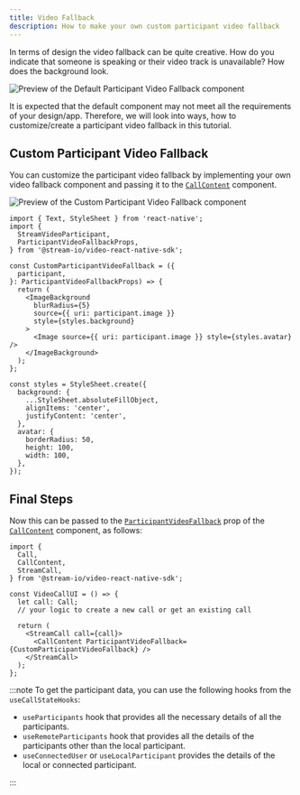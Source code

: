 ```yaml
---
title: Video Fallback
description: How to make your own custom participant video fallback
---
```


In terms of design the video fallback can be quite creative. How do you indicate that someone is speaking or their video track is unavailable? How does the background look.

![Preview of the Default Participant Video Fallback component](../assets/05-ui-cookbook/07-participant-video-fallback/participant-video-fallback-default.png)

It is expected that the default component may not meet all the requirements of your design/app. Therefore, we will look into ways, how to customize/create a participant video fallback in this tutorial.

## Custom Participant Video Fallback

You can customize the participant video fallback by implementing your own video fallback component and passing it to the [`CallContent`](../../ui-components/call/call-content) component.

![Preview of the Custom Participant Video Fallback component](../assets/05-ui-cookbook/07-participant-video-fallback/participant-video-fallback-custom.png)

```tsx
import { Text, StyleSheet } from 'react-native';
import {
  StreamVideoParticipant,
  ParticipantVideoFallbackProps,
} from '@stream-io/video-react-native-sdk';

const CustomParticipantVideoFallback = ({
  participant,
}: ParticipantVideoFallbackProps) => {
  return (
    <ImageBackground
      blurRadius={5}
      source={{ uri: participant.image }}
      style={styles.background}
    >
      <Image source={{ uri: participant.image }} style={styles.avatar} />
    </ImageBackground>
  );
};

const styles = StyleSheet.create({
  background: {
    ...StyleSheet.absoluteFillObject,
    alignItems: 'center',
    justifyContent: 'center',
  },
  avatar: {
    borderRadius: 50,
    height: 100,
    width: 100,
  },
});
```

## Final Steps

Now this can be passed to the [`ParticipantVideoFallback`](../../ui-components/call/call-content/#participantvideofallback) prop of the [`CallContent`](../../ui-components/call/call-content) component, as follows:

```tsx {13}
import {
  Call,
  CallContent,
  StreamCall,
} from '@stream-io/video-react-native-sdk';

const VideoCallUI = () => {
  let call: Call;
  // your logic to create a new call or get an existing call

  return (
    <StreamCall call={call}>
      <CallContent ParticipantVideoFallback={CustomParticipantVideoFallback} />
    </StreamCall>
  );
};
```

:::note
To get the participant data, you can use the following hooks from the `useCallStateHooks`:

- `useParticipants` hook that provides all the necessary details of all the participants.
- `useRemoteParticipants` hook that provides all the details of the participants other than the local participant.
- `useConnectedUser` or `useLocalParticipant` provides the details of the local or connected participant.

:::

